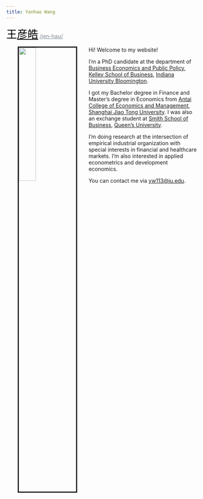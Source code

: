 ```yaml
---
title: Yanhao Wang 
---
```

<span style="color:Black; font-size: 21pt; font-family:'STFangsong'" >王<u>彦皓</u></span> <a href="https://www.chinesenamesinenglish.com/wiki/Yanhao" style="color:rgb(128,139,150)"> /jen-haʊ/ </a>

<link rel="stylesheet" href="style.css" type="text/css">

<img src="images/portait.jpg" style="width:30%; border:3px solid; margin-left: 30px; margin-right: 30px" align="left">

<!-- <span style="color:Black; font-size: 20pt; font-family:'Bebas Neue'" >Yanhao Wang</span>    <span style="color:Black; font-size: 20pt; font-family:'STFangsong'" >(王彦皓)</span> -->



Hi! Welcome to my website!

I'm a PhD candidate at the department of [Business Economics and Public Policy](https://kelley.iu.edu/faculty-research/departments/business-economics-public-policy/index.cshtml), [Kelley School of Business](https://kelley.iu.edu/), [Indiana University Bloomington](https://indiana.edu/).

I got my Bachelor degree in Finance and Master's degree in Economics from [Antai College of Economics and Management](http://www.acem.sjtu.edu.cn/), [Shanghai Jiao Tong University](https://www.sjtu.edu.cn/). I was also an exchange student at [Smith School of Business](https://smith.queensu.ca/index.php), [Queen's University](https://www.queensu.ca/). 

I'm doing research at the intersection of empirical industrial organization with special interests in financial and healthcare markets. I'm also interested in applied econometrics and development economics.

<!-- My CV is available [here](files/cv/CV_YanhaoWang_May2019.pdf). -->

You can contact me via [yw113@iu.edu](yw113@iu.edu).